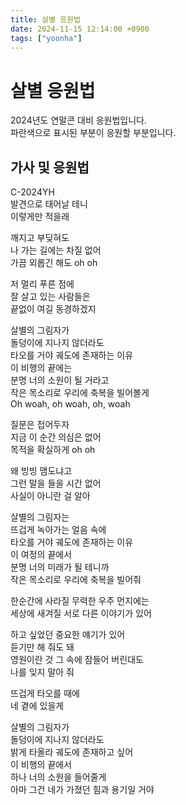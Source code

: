 ```yaml
---
title: 살별 응원법
date: 2024-11-15 12:14:00 +0900
tags: ["yoonha"]
---
```



# 살별 응원법

2024년도 연말콘 대비 응원법입니다.<br />
<BlueText>파란색</BlueText>으로 표시된 부분이 응원할 부분입니다.

## 가사 및 응원법

<BlueText>C-2024YH</BlueText><br />
발견으로 태어날 테니<br />
이렇게만 적을래<br />

<BlueText>깨지고 부딪혀도</BlueText><br />
나 가는 길에는 차질 없어<br />
가끔 외롭긴 해도 oh oh<br />

저 멀리 푸른 점에<br />
잘 살고 있는 사람들은<br />
끝없이 여길 동경하겠지<br />

살별의 그림자가<br />
<BlueText>돌덩이에 지나지 않더라도</BlueText><br />
타오를 거야 <BlueText>궤도에 존재하는 이유</BlueText><br />
이 비행의 끝에는<br />
<BlueText>분명 너의 소원이 될 거라고</BlueText><br />
작은 목소리로 <BlueText>우리에 축복을 빌어볼게</BlueText><br />
Oh woah, oh woah, oh, woah<br />

<BlueText>질문은 접어두자</BlueText><br />
지금 이 순간 의심은 없어<br />
목적을 확실하게 oh oh<br />

왜 빙빙 맴도냐고<br />
그런 말을 들을 시간 없어<br />
사실이 아니란 걸 알아<br />

살별의 그림자는<br />
<BlueText>뜨겁게 녹아가는 얼음 속에</BlueText><br />
타오를 거야 <BlueText>궤도에 존재하는 이유</BlueText><br />
이 여정의 끝에서<br />
<BlueText>분명 너의 미래가 될 테니까</BlueText><br />
작은 목소리로 <BlueText>우리에 축복을 빌어줘</BlueText><br />

<BlueText>한순간에 사라질 무력한 우주 먼지에는</BlueText><br />
<BlueText>세상에 새겨질 서로 다른 이야기가 있어</BlueText><br />

하고 싶었던 중요한 얘기가 있어<br />
듣기만 해 줘도 돼<br />
영원이란 것 그 속에 잠들어 버린대도<br />
나를 잊지 말아 줘<br />

<BlueText>뜨겁게 타오를 때에</BlueText><br />
<BlueText>네 곁에 있을게</BlueText><br />

살별의 그림자가<br />
<BlueText>돌덩이에 지나지 않더라도</BlueText><br />
밝게 타올라 <BlueText>궤도에 존재하고 싶어</BlueText><br />
<BlueText>이 비행의 끝에서</BlueText><br />
<BlueText>하나 너의 소원을 들어줄게</BlueText><br />
<BlueText>아마 그건 네가 가졌던 힘과 용기일 거야</BlueText><br />